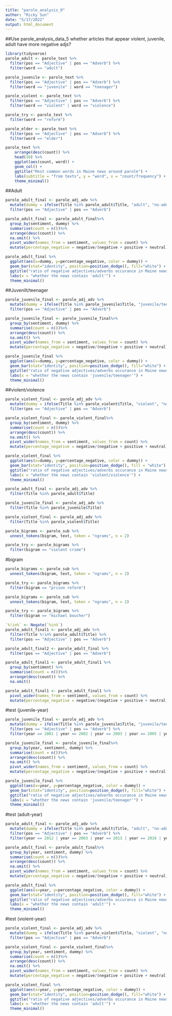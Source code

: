 ```yaml
---
title: "parole_analysis_0"
author: "Ricky Sun"
date: "5/17/2022"
output: html_document
---
```



##Use parole_analysis_data_5
whether articles that appear violent, juvenile, adult have more negative adjs?

```r
library(tidyverse)
parole_adult <- parole_text %>%
  filter(pos == "Adjective" | pos == "Adverb") %>%
  filter(word == "adult")

parole_juvenile <- parole_text %>%
  filter(pos == "Adjective" | pos == "Adverb") %>%
  filter(word == "juvenile" | word == "teenager")

parole_violent <- parole_text %>%
  filter(pos == "Adjective" | pos == "Adverb") %>%
  filter(word == "violent" | word == "violence")

parole_try <- parole_text %>%
  filter(word == "reform")
```

```r
parole_elder <- parole_text %>%
  filter(pos == "Adjective" | pos == "Adverb") %>%
  filter(word == "elder")
```

```r
parole_text %>%
    arrange(desc(count)) %>%
    head(10) %>%
    ggplot(aes(count, word)) +
    geom_col() +
    ggtitle("Most common words in Maine news around parole") +
    labs(subtitle = "from texts", y = "word", x = "count/frequency") +
    theme_minimal()

```


##Adult
```r
parole_adult_final <- parole_adj_adv %>%
  mutate(dummy = ifelse(Title %in% parole_adult$Title, "adult", "no-adult")) %>%
  filter(pos == "Adjective" | pos == "Adverb") 
```

```r
parole_adult_final <- parole_adult_final%>%
  group_by(sentiment, dummy) %>%
  summarise(count = n())%>%
  arrange(desc(count)) %>%
  na.omit() %>%
  pivot_wider(names_from = sentiment, values_from = count) %>%
  mutate(percentage_negative = negative/(negative + positive + neutral)) 
```

```r
parole_adult_final %>%
  ggplot(aes(x=dummy, y=percentage_negative, color = dummy)) +
  geom_bar(stat="identity", position=position_dodge(), fill="white") +
  ggtitle("ratio of negative adjectives/adverbs occurance in Maine news around parole") +
  labs(x = "whether the news contain 'adult'") +
  theme_minimal()
```

##Juvenilt/teenager
```r
parole_juvenile_final <- parole_adj_adv %>%
  mutate(dummy = ifelse(Title %in% parole_juvenile$Title, "juvenile/teenager", "no-juvenile/teenager")) %>%
  filter(pos == "Adjective" | pos == "Adverb") 
```

```r
parole_juvenile_final <- parole_juvenile_final%>%
  group_by(sentiment, dummy) %>%
  summarise(count = n())%>%
  arrange(desc(count)) %>%
  na.omit() %>%
  pivot_wider(names_from = sentiment, values_from = count) %>%
  mutate(percentage_negative = negative/(negative + positive + neutral)) 
```

```r
parole_juvenile_final %>%
  ggplot(aes(x=dummy, y=percentage_negative, color = dummy)) +
  geom_bar(stat="identity", position=position_dodge(), fill="white") +
  ggtitle("ratio of negative adjectives/adverbs occurance in Maine news around parole") +
  labs(x = "whether the news contain 'juvenile/teenager'") +
  theme_minimal()
```

##violent/violence
```r
parole_violent_final <- parole_adj_adv %>%
  mutate(dummy = ifelse(Title %in% parole_violent$Title, "violent", "no-violent")) %>%
  filter(pos == "Adjective" | pos == "Adverb") 
```

```r
parole_violent_final <- parole_violent_final%>%
  group_by(sentiment, dummy) %>%
  summarise(count = n())%>%
  arrange(desc(count)) %>%
  na.omit() %>%
  pivot_wider(names_from = sentiment, values_from = count) %>%
  mutate(percentage_negative = negative/(negative + positive + neutral)) 
```

```r
parole_violent_final %>%
  ggplot(aes(x=dummy, y=percentage_negative, color = dummy)) +
  geom_bar(stat="identity", position=position_dodge(), fill = "white") +
  ggtitle("ratio of negative adjectives/adverbs occurance in Maine news around parole") +
  labs(x = "whether the news contain 'violent/violence'") +
  theme_minimal()
```



```r
parole_adult_final <- parole_adj_adv %>%
  filter(Title %in% parole_adult$Title)

parole_juvenile_final <- parole_adj_adv %>%
  filter(Title %in% parole_juvenile$Title)

parole_violent_final <- parole_adj_adv %>%
  filter(Title %in% parole_violent$Title)
```

```r
parole_bigrams <- parole_sub %>% 
  unnest_tokens(bigram, text, token = "ngrams", n = 2)

parole_try <- parole_bigrams %>%
  filter(bigram == "violent crime")
```

#bigram
```r
parole_bigrams <- parole_sub %>% 
  unnest_tokens(bigram, text, token = "ngrams", n = 2)

parole_try <- parole_bigrams %>%
  filter(bigram == "prison reform")
```

```r
parole_bigrams <- parole_sub %>% 
  unnest_tokens(bigram, text, token = "ngrams", n = 2)

parole_try <- parole_bigrams %>%
  filter(bigram == "michael boucher")
```

```r
`%!in%` <- Negate(`%in%`)
parole_adult_final1 <- parole_adj_adv %>%
  filter(Title %!in% parole_adult$Title) %>%
  filter(pos == "Adjective" | pos == "Adverb") 

parole_adult_final2 <- parole_adult_final %>%
  filter(pos == "Adjective" | pos == "Adverb") 
```

```r
parole_adult_final1 <- parole_adult_final1 %>%
  group_by(sentiment) %>%
  summarise(count = n())%>%
  arrange(desc(count)) %>%
  na.omit()

parole_adult_final1 <- parole_adult_final1 %>%
  pivot_wider(names_from = sentiment, values_from = count) %>%
  mutate(percentage_negative = negative/(negative + positive + neutral)) %>%
```

#test (juvenile-year)
```r
parole_juvenile_final <- parole_adj_adv %>%
  mutate(dummy = ifelse(Title %in% parole_juvenile$Title, "juvenile/teenager", "no-juvenile/teenager")) %>%
  filter(pos == "Adjective" | pos == "Adverb") %>%
  filter(year == 2001 | year == 2002 | year == 2003 | year == 2005 | year == 2006 | year == 2007 | year == 2008 | year == 2012 | year == 2013 | year == 2016 | year == 2018 | year == 2019 | year == 2020)
```

```r
parole_juvenile_final <- parole_juvenile_final%>%
  group_by(year, sentiment, dummy) %>%
  summarise(count = n())%>%
  arrange(desc(count)) %>%
  na.omit() %>%
  pivot_wider(names_from = sentiment, values_from = count) %>%
  mutate(percentage_negative = negative/(negative + positive + neutral)) 
```

```r
parole_juvenile_final %>%
  ggplot(aes(x=year, y=percentage_negative, color = dummy)) +
  geom_bar(stat="identity", position=position_dodge(), fill="white") +
  ggtitle("ratio of negative adjectives/adverbs occurance in Maine news around parole") +
  labs(x = "whether the news contain 'juvenile/teenager'") +
  theme_minimal()
```

#test (adult-year)
```r
parole_adult_final <- parole_adj_adv %>%
  mutate(dummy = ifelse(Title %in% parole_adult$Title, "adult", "no-adult")) %>%
  filter(pos == "Adjective" | pos == "Adverb") %>%
  filter(year == 2012 | year == 2003 | year == 2013 | year == 2016 | year == 2001 | year == 2019 | year == 2002)
```

```r
parole_adult_final <- parole_adult_final%>%
  group_by(year, sentiment, dummy) %>%
  summarise(count = n())%>%
  arrange(desc(count)) %>%
  na.omit() %>%
  pivot_wider(names_from = sentiment, values_from = count) %>%
  mutate(percentage_negative = negative/(negative + positive + neutral)) 
```

```r
parole_adult_final %>%
  ggplot(aes(x=year, y=percentage_negative, color = dummy)) +
  geom_bar(stat="identity", position=position_dodge(), fill="white") +
  ggtitle("ratio of negative adjectives/adverbs occurance in Maine news around parole") +
  labs(x = "whether the news contain 'adult'") +
  theme_minimal()
```

#test (violent-year)
```r
parole_violent_final <- parole_adj_adv %>%
  mutate(dummy = ifelse(Title %in% parole_violent$Title, "violent", "no-violent")) %>%
  filter(pos == "Adjective" | pos == "Adverb") 
```

```r
parole_violent_final <- parole_violent_final%>%
  group_by(year, sentiment, dummy) %>%
  summarise(count = n())%>%
  arrange(desc(count)) %>%
  na.omit() %>%
  pivot_wider(names_from = sentiment, values_from = count) %>%
  mutate(percentage_negative = negative/(negative + positive + neutral)) 
```

```r
parole_violent_final %>%
  ggplot(aes(x=year, y=percentage_negative, color = dummy)) +
  geom_bar(stat="identity", position=position_dodge(), fill="white") +
  ggtitle("ratio of negative adjectives/adverbs occurance in Maine news around parole") +
  labs(x = "whether the news contain 'adult'") +
  theme_minimal()
```
















